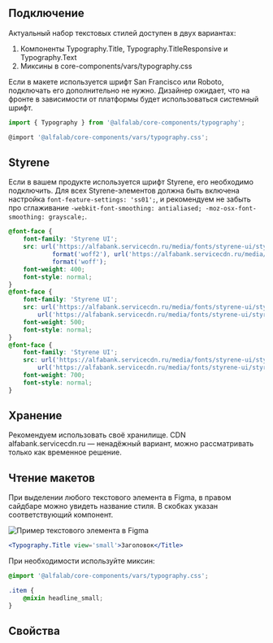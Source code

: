 
## Подключение

Актуальный набор текстовых стилей доступен в двух вариантах:
1. Компоненты Typography.Title, Typography.TitleResponsive и Typography.Text
2. Миксины в core-components/vars/typography.css

Если в макете используется шрифт San Francisco или Roboto, подключать его дополнительно не нужно. Дизайнер ожидает, 
что на фронте в зависимости от платформы будет использоваться системный шрифт.

```jsx
import { Typography } from '@alfalab/core-components/typography';

@import '@alfalab/core-components/vars/typography.css';
```

## Styrene

Если в вашем продукте используется шрифт Styrene, его необходимо подключить. 
Для всех Styrene-элементов должна быть включена настройка `font-feature-settings: 'ss01';`, 
и рекомендуем не забыть про сглаживание `-webkit-font-smoothing: antialiased; -moz-osx-font-smoothing: grayscale;`.

```css
@font-face {
    font-family: 'Styrene UI';
    src: url('https://alfabank.servicecdn.ru/media/fonts/styrene-ui/styrene-ui_regular.woff2')
            format('woff2'), url('https://alfabank.servicecdn.ru/media/fonts/styrene-ui/styrene-ui_regular.woff')
            format('woff');
    font-weight: 400;
    font-style: normal;
}
@font-face {
    font-family: 'Styrene UI';
    src: url('https://alfabank.servicecdn.ru/media/fonts/styrene-ui/styrene-ui_medium.woff2') format('woff2'),
        url('https://alfabank.servicecdn.ru/media/fonts/styrene-ui/styrene-ui_medium.woff') format('woff');
    font-weight: 500;
    font-style: normal;
}
@font-face {
    font-family: 'Styrene UI';
    src: url('https://alfabank.servicecdn.ru/media/fonts/styrene-ui/styrene-ui_bold.woff2') format('woff2'),
        url('https://alfabank.servicecdn.ru/media/fonts/styrene-ui/styrene-ui_bold.woff') format('woff');
    font-weight: 700;
    font-style: normal;
}
```

## Хранение

Рекомендуем использовать своё хранилище.
CDN alfabank.servicecdn.ru — ненадёжный вариант, можно рассматривать только как временное решение.

## Чтение макетов

При выделении любого текстового элемента в Figma, в правом сайдбаре можно увидеть название стиля. 
В скобках указан соответствующий компонент.  

<div style={{
    display: 'flex',
    justifyContent: 'center',
    alignItems: 'center',
    marginTop: '16px',
    width: '100%', 
    height: '271px',
    background: '#FAFAFA',
    borderRadius: '16px', 
    }}>
    <img
        src='./images/typography_figma-element.png'
        width={388}
        alt='Пример текстового элемента в Figma'
    />
</div>

```jsx
<Typography.Title view='small'>Заголовок</Title>
```

При необходимости используйте миксин:

```css
@import '@alfalab/core-components/vars/typography.css';

.item {
    @mixin headline_small;
}
```

## Свойства

<ArgsTable components={TypographyTS} />
